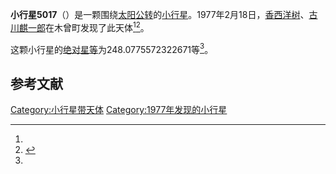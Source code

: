 {{Infobox planet
| bgcolour = #FFFFC0
| name = 5017 Tenchi
| symbol = 
| image = 
| caption = 
| discovery = yes
| discovery_ref = 
| discoverer = [[香西洋树|香西洋树]]、[[古川麒一郎|古川麒一郎]]
| discovery_site = [[木曾町|木曾町]] 
| discovered = 1977年2月18日
| designations = yes
| mp_name = 
| named_after = 
| alt_names = 1977 DS2/ 1988 BV3
| mp_category = [[主带小行星|主带小行星]]
| orbit_ref = <ref name="a">[http://ssd.jpl.nasa.gov/sbdb.cgi?sstr=5017 5017 Tenchi] {{Wayback|url=http://ssd.jpl.nasa.gov/sbdb.cgi?sstr=5017 |date=20201124011518 }}，小行星數據庫瀏覽器（JPL Small-Body Database Browser）－[[美国国家航空航天局|美国国家航空航天局]]喷气推进实验室</ref>
| epoch = 2456400.5 (2013年4月18日更新)
| aphelion = {{convert|3.390975465392133|AU|km|3|abbr=on|lk=out}}
| perihelion = {{convert|2.9108139092623|AU|km|3|abbr=on}}
| semimajor = {{convert|3.150894687327217|AU|km|3|abbr=on}}
| eccentricity = 0.076194479
| period = 2042.910115 [[日|日]]<br />5.59[[儒略年|儒略年]]
| avg_speed = 
| inclination = 16.16980196702034
| asc_node = 141.1360876043246
| mean_anomaly = 
| arg_peri = 248.0775572322671
| satellites = 
| physical_characteristics = yes
| dimensions = 
| mass = 
| density = 
| surface_grav = 
| escape_velocity = 
| sidereal_day = 
| axial_tilt = 
| pole_ecliptic_lat = 
| pole_ecliptic_lon = 
| albedo = 
| temperatures= 
| temp_name1 = 
| mean_temp_1 = 
| max_temp_1 = 
| temp_name2 = 
| max_temp_2 = 
| spectral_type = 
| abs_magnitude = 248.0775572322671
}}

'''小行星5017'''（{{lang-en|5017 Tenchi}}）是一颗围绕[[太阳|太阳]][[公转|公转]]的[[小行星|小行星]]。1977年2月18日，[[香西洋树|香西洋树]]、[[古川麒一郎|古川麒一郎]]在木曾町发现了此天体<ref name="a" /><ref>{{cite news|title=小行星列表|url=http://cfa-www.harvard.edu/iau/lists/NumberedMPs.txt|accessdate=2013-07-08|newspaper=哈佛大学|archive-date=2008-05-17|archive-url=https://web.archive.org/web/20080517010638/http://cfa-www.harvard.edu/iau/lists/NumberedMPs.txt|dead-url=no}}</ref>。

这颗小行星的[[绝对星等|绝对星等]]为248.0775572322671等<ref name="a" />。

==参考文献==
{{reflist}}
{{Minor Planet Number|[[小行星5016|小行星5016]]|[[小行星5018|小行星5018]]}}

{{小天体}}

[[Category:小行星带天体|Category:小行星带天体]]
[[Category:1977年发现的小行星|Category:1977年发现的小行星]]

{{asteroid-stub}}